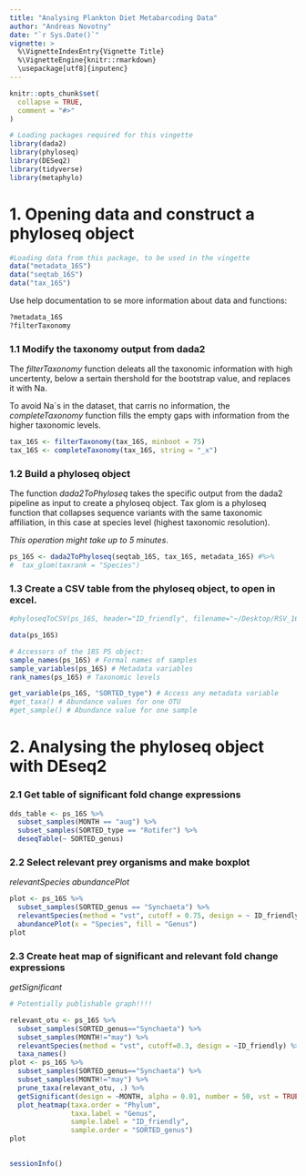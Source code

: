 ```yaml
---
title: "Analysing Plankton Diet Metabarcoding Data"
author: "Andreas Novotny"
date: "`r Sys.Date()`"
vignette: >
  %\VignetteIndexEntry{Vignette Title}
  %\VignetteEngine{knitr::rmarkdown}
  \usepackage[utf8]{inputenc}
---
```

```r
knitr::opts_chunk$set(
  collapse = TRUE,
  comment = "#>"
)
```

```r
# Loading packages required for this vingette
library(dada2)
library(phyloseq)
library(DESeq2)
library(tidyverse)
library(metaphylo)
```

# 1. Opening data and construct a phyloseq object

```r
#Loading data from this package, to be used in the vingette
data("metadata_16S")
data("seqtab_16S")
data("tax_16S")
```

Use help documentation to se more information about data and functions:

```r
?metadata_16S
?filterTaxonomy
```


### 1.1 Modify the taxonomy output from dada2

The *filterTaxonomy* function deleats all the taxonomic information with high uncertenty,
below a sertain thershold for the bootstrap value, and replaces it with Na.

To avoid Na`s in the dataset, that carris no information, the *completeTaxonomy* function fills the empty gaps with information from the higher taxonomic levels.

```r
tax_16S <- filterTaxonomy(tax_16S, minboot = 75)
tax_16S <- completeTaxonomy(tax_16S, string = "_x")
```




### 1.2 Build a phyloseq object

The function *dada2ToPhyloseq* takes the specific output from the dada2 pipeline as input to create a phyloseq object.
Tax glom is a phyloseq function that collapses sequence variants with the same taxonomic affiliation, in this case at species level (highest taxonomic resolution). 

*This operation might take up to 5 minutes*.

```r
ps_16S <- dada2ToPhyloseq(seqtab_16S, tax_16S, metadata_16S) #%>% 
#  tax_glom(taxrank = "Species")
```

### 1.3 Create a CSV table from the phyloseq object, to open in excel.

```r
#phyloseqToCSV(ps_16S, header="ID_friendly", filename="~/Desktop/RSV_16S.csv")
```
```r
data(ps_16S)
```


```r
# Accessors of the 18S PS object:
sample_names(ps_16S) # Formal names of samples
sample_variables(ps_16S) # Metadata variables
rank_names(ps_16S) # Taxonomic levels

get_variable(ps_16S, "SORTED_type") # Access any metadata variable
#get_taxa() # Abundance values for one OTU
#get_sample() # Abundance value for one sample
```


# 2. Analysing the phyloseq object with DEseq2

### 2.1 Get table of significant fold change expressions

```r
dds_table <- ps_16S %>% 
  subset_samples(MONTH == "aug") %>%
  subset_samples(SORTED_type == "Rotifer") %>% 
  deseqTable(~ SORTED_genus)
```

### 2.2 Select relevant prey organisms and make boxplot

*relevantSpecies*
*abundancePlot*

```r

plot <- ps_16S %>% 
  subset_samples(SORTED_genus == "Synchaeta") %>% 
  relevantSpecies(method = "vst", cutoff = 0.75, design = ~ ID_friendly) %>% 
  abundancePlot(x = "Species", fill = "Genus")
plot

```


### 2.3 Create heat map of significant and relevant fold change expressions


*getSignificant*

```r
# Potentially publishable graph!!!!

relevant_otu <- ps_16S %>% 
  subset_samples(SORTED_genus=="Synchaeta") %>%
  subset_samples(MONTH!="may") %>% 
  relevantSpecies(method = "vst", cutoff=0.3, design = ~ID_friendly) %>%
  taxa_names()
plot <- ps_16S %>%
  subset_samples(SORTED_genus=="Synchaeta") %>%
  subset_samples(MONTH!="may") %>%
  prune_taxa(relevant_otu, .) %>% 
  getSignificant(design = ~MONTH, alpha = 0.01, number = 50, vst = TRUE) %>%
  plot_heatmap(taxa.order = "Phylum",
               taxa.label = "Genus",
               sample.label = "ID_friendly", 
               sample.order = "SORTED_genus")
plot
  
```





```r
sessionInfo()
```
